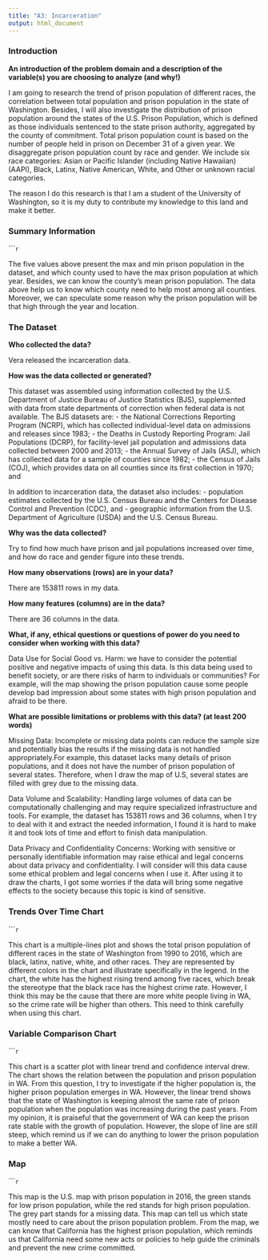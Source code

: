 ```yaml
---
title: "A3: Incarceration"
output: html_document
---
```


### Introduction

**An introduction of the problem domain and a description of the variable(s) you are choosing to analyze (and why!)**

I am going to research the trend of prison population of different races, the correlation between total population and prison population in the state of Washington. Besides, I will also investigate the distribution of prison population around the states of the U.S. Prison Population, which is defined as those individuals sentenced to the state prison authority, aggregated by the county of commitment. Total prison population count is based on the number of people held in prison on December 31 of a given year. We disaggregate prison population count by race and gender. We include six race categories: Asian or Pacific Islander (including Native Hawaiian) (AAPI), Black, Latinx, Native American, White, and Other or unknown racial categories.

The reason I do this research is that I am a student of the University of Washington, so it is my duty to contribute my knowledge to this land and make it better. 

### Summary Information

``````r
```

The five values above present the max and min prison population in the dataset, and which county used to have the max prison population at which year. Besides, we can know the county's mean prison population. The data above help us to know which county need to help most among all counties. Moreover, we can speculate some reason why the prison population will be that high through the year and location.


### The Dataset

**Who collected the data?**

Vera released the incarceration data.

**How was the data collected or generated?**

This dataset was assembled using information collected by the U.S. Department of Justice Bureau of Justice Statistics (BJS), supplemented with data from state departments of correction when federal data is not available. The BJS datasets are:
- the National Corrections Reporting Program (NCRP), which has collected
individual-level data on admissions and releases since 1983;
- the Deaths in Custody Reporting Program: Jail Populations (DCRP), for
facility-level jail population and admissions data collected between 2000 and 2013;
- the Annual Survey of Jails (ASJ), which has collected data for a sample of counties since 1982;
- the Census of Jails (COJ), which provides data on all counties since its first collection in 1970; and

In addition to incarceration data, the dataset also includes:
- population estimates collected by the U.S. Census Bureau and the Centers for Disease Control and Prevention (CDC), and
- geographic information from the U.S. Department of Agriculture (USDA) and the U.S. Census Bureau.

**Why was the data collected?**

Try to find how much have prison and jail populations increased over time, and how do race and gender figure into these trends.

**How many observations (rows) are in your data?**

There are 153811 rows in my data.

**How many features (columns) are in the data?**

There are 36 columns in the data.

**What, if any, ethical questions or questions of power do you need to consider when working with this data?**

Data Use for Social Good vs. Harm: we have to consider the potential positive and negative impacts of using this data. Is this data being used to benefit society, or are there risks of harm to individuals or communities? For example, will the map showing the prison population cause some people develop bad impression about some states with high prison population and afraid to be there.

**What are possible limitations or problems with this data?   (at least 200 words)**

Missing Data: Incomplete or missing data points can reduce the sample size and potentially bias the results if the missing data is not handled appropriately.For example, this dataset lacks many details of prison populations, and it does not have the number of prison population of several states. Therefore, when I draw the map of U.S, several states are filled with grey due to the missing data.

Data Volume and Scalability: Handling large volumes of data can be computationally challenging and may require specialized infrastructure and tools. For example, the dataset has 153811 rows and 36 columns, when I try to deal with it and extract the needed information, I found it is hard to make it and took lots of time and effort to finish data manipulation.

Data Privacy and Confidentiality Concerns: Working with sensitive or personally identifiable information may raise ethical and legal concerns about data privacy and confidentiality. I will consider will this data cause some ethical problem and legal concerns when I use it. After using it to draw the charts, I got some worries if the data will bring some negative effects to the society because this topic is kind of sensitive.

### Trends Over Time Chart

``````r
```

This chart is a multiple-lines plot and shows the total prison population of different races in the state of Washington from 1990 to 2016, which are black, latinx, native, white, and other races. They are represented by different colors in the chart and illustrate specifically in the legend. In the chart, the white has the highest rising trend among five races, which break the stereotype that the black race has the highest crime rate. However, I think this may be the cause that there are more white people living in WA, so the crime rate will be higher than others. This need to think carefully when using this chart.

### Variable Comparison Chart
 
``````r
```

This chart is a scatter plot with linear trend and confidence interval drew. The chart shows the relation between the population and prison population in WA. From this question, I try to investigate if the higher population is, the higher prison population emerges in WA. However, the linear trend shows that the state of Washington is keeping almost the same rate of prison population when the population was increasing during the past years. From my opinion, it is praiseful that the government of WA can keep the prison rate stable with the growth of population. However, the slope of line are still steep, which remind us if we can do anything to lower the prison population to make a better WA.

### Map

``````r
```

This map is the U.S. map with prison population in 2016, the green stands for low prison population, while the red stands for high prison population. The grey part stands for a missing data. This map can tell us which state mostly need to care about the prison population problem. From the map, we can know that California has the highest prison population, which reminds us that California need some new acts or policies to help guide the criminals and prevent the new crime committed.